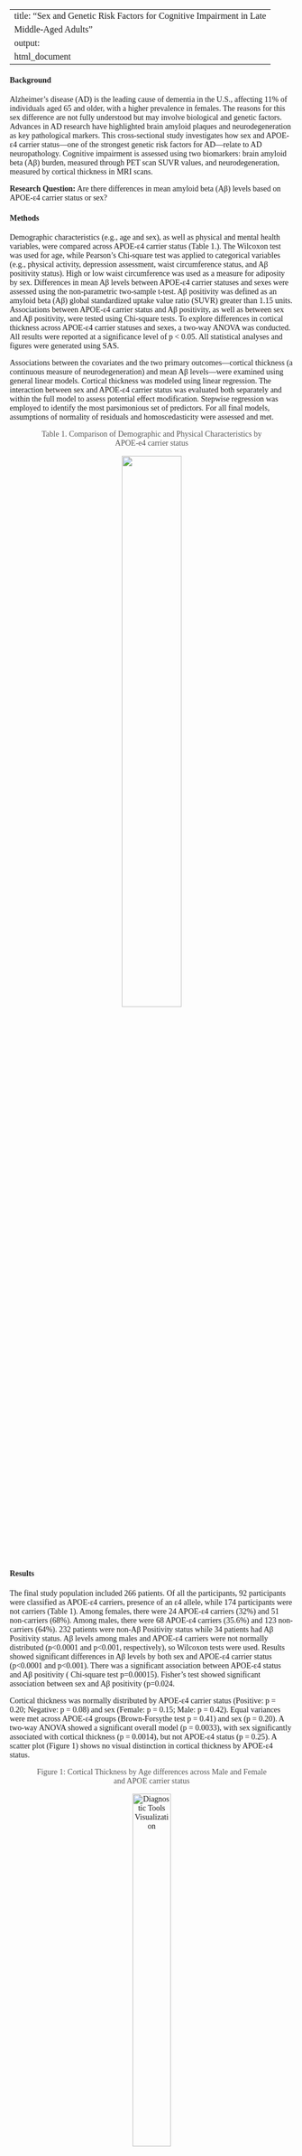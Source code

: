 
---
title: "Sex and Genetic Risk Factors for Cognitive Impairment in Late
Middle-Aged Adults"
output: 
  html_document
---

<style>
body {
    font-family: 'Georgia', serif;
    inline: 1.6;
    margin: 0 20px;
}

h1, h2, h3 {
    font-family: 'Georgia', serif;
    color: #2c3e50;
    margin-bottom: 10px;
}

ul {
    margin-left: 20px;
}

blockquote {
    font-style: italic;
    color: #7f8c8d;
    padding-left: 20px;
    border-left: 5px solid #ecf0f1;
}

.table {
    width: 100%;
    margin: 20px 0;
    border-collapse: collapse;
}

.table th, .table td {
    border: 1px solid #ecf0f1;
    padding: 10px;
    text-align: left;
}

.table th {
    background-color: #f9f9f9;
}
</style>


#### **Background**

Alzheimer’s disease (AD) is the leading cause of dementia in the U.S., affecting 11% of individuals aged 65 and older, with a higher prevalence in females. The reasons for this sex difference are not fully understood but may involve biological and genetic factors. Advances in AD research have highlighted brain amyloid plaques and neurodegeneration as key pathological markers. This cross-sectional study investigates how sex and APOE-ε4 carrier status—one of the strongest genetic risk factors for AD—relate to AD neuropathology. Cognitive impairment is assessed using two biomarkers: brain amyloid beta (Aβ) burden, measured through PET scan SUVR values, and neurodegeneration, measured by cortical thickness in MRI scans.

**Research Question:**
Are there differences in mean amyloid beta (Aβ) levels based on APOE-ε4 carrier status or sex?

#### **Methods**

Demographic characteristics (e.g., age and sex), as well as physical and mental health variables, were compared across APOE-ε4 carrier status (Table 1.). The Wilcoxon test was used for age, while Pearson's Chi-square test was applied to categorical variables (e.g., physical activity, depression assessment, waist circumference status, and Aβ positivity status). High or low waist circumference was used as a measure for adiposity by sex. Differences in mean Aβ levels between APOE-ε4 carrier statuses and sexes were assessed using the non-parametric two-sample t-test. Aβ positivity was defined as an amyloid beta (Aβ) global standardized uptake value ratio (SUVR) greater than 1.15 units. Associations between APOE-ε4 carrier status and Aβ positivity, as well as between sex and Aβ positivity, were tested using Chi-square tests. To explore differences in cortical thickness across APOE-ε4 carrier statuses and sexes, a two-way ANOVA was conducted. All results were reported at a significance level of p < 0.05. All statistical analyses and figures were generated using SAS.

Associations between the covariates and the two primary outcomes—cortical thickness (a continuous measure of neurodegeneration) and mean Aβ levels—were examined using general linear models. Cortical thickness was modeled using linear regression. The interaction between sex and APOE-ε4 carrier status was evaluated both separately and within the full model to assess potential effect modification. Stepwise regression was employed to identify the most parsimonious set of predictors. For all final models, assumptions of normality of residuals and homoscedasticity were assessed and met.


<figure style="text-align: center;">
    <figcaption style="font-size: 14px; color: #555; margin-top: 5px;">
        Table 1. Comparison of Demographic and Physical Characteristics by APOE-e4 carrier status
    </figcaption>
    <img src="images/SAS_final_project_tables/Table1.png" style="width:50%; border:none;" alt="" />
    
</figure>


#### **Results**

The final study population included 266 patients. Of all the participants, 92 participants were classified as APOE-ε4 carriers, presence of an ε4 allele, while 174 participants were not carriers (Table 1). Among females, there were 24 APOE-ε4 carriers (32%) and 51 non-carriers (68%). Among males, there were 68 APOE-ε4 carriers (35.6%) and 123 non-carriers (64%). 232 patients were non-Aβ Positivity status while 34 patients had Aβ Positivity status.
	Aβ levels among males and APOE-ε4 carriers were not normally distributed (p<0.0001 and p<0.001, respectively), so Wilcoxon tests were used. Results showed significant differences in Aβ levels by both sex and APOE-ε4 carrier status (p<0.0001 and p<0.001). There was a significant association between APOE-ε4 status and Aβ positivity ( Chi-square test p=0.00015). Fisher’s test showed significant association between sex and Aβ positivity (p=0.024.	
	
Cortical thickness was normally distributed by APOE-ε4 carrier status (Positive: p = 0.20; Negative: p = 0.08) and sex (Female: p = 0.15; Male: p = 0.42). Equal variances were met across APOE-ε4 groups (Brown-Forsythe test p = 0.41) and sex (p = 0.20). A two-way ANOVA showed a significant overall model (p = 0.0033), with sex significantly associated with cortical thickness (p = 0.0014), but not APOE-ε4 status (p = 0.25). A scatter plot (Figure 1) shows no visual distinction in cortical thickness by APOE-ε4 status.	


<figure style="text-align: center;">
    <figcaption style="font-size: 14px; color: #555; margin-top: 5px;">
        Figure 1: Cortical Thickness by Age differences across Male and Female and APOE carrier status
    </figcaption>
    <img src="images/SAS_final_project_tables/Figure1.png" style="width:40%; border:none;" alt="Diagnostic Tools Visualization" />
    
</figure>


The GLM with only the interaction term of sex and APOE-ε4 carrier status showed no significant interaction for cortical thickness (F=0.76, p=0.38) or mean Aβ levels (p=0.73). However, the main effect of sex was significant for cortical thickness (p=0.0076), while APOE-ε4 carrier status was not (p=0.18). Both main effects—sex (p < 0.001) and APOE-ε4 carrier status (p < 0.001)—were significant for mean Aβ levels. This is illustrated in Figure 2, where mean Aβ SUVR is lower in females and in those with negative APOE status. After adjusting for age, depression symptoms, low physical activity, and high waist circumference, sex remained significantly associated with cortical thickness (p = 0.0371), but APOE-ε4 carrier status and the interaction term were not. In the adjusted model for Aβ levels, both sex (p < 0.001) and APOE-ε4 status (p < 0.0001) remained significant.

<figure style="text-align: center;">
    <figcaption style="font-size: 14px; color: #555; margin-top: 5px;">
        Figure 2: Mean Amyloid beta global standardized uptake value ratio (SUVR) by sex and APOE-ε4 carrier status. 
    </figcaption>
    <img src="images/SAS_final_project_tables/Figure2.png" style="width:50%; border:none;" alt="Diagnostic Tools Visualization" />
</figure>


The final model for cortical thickness, selected through stepwise model selection, included the intercept, sex, and age as significant predictors. The estimated mean cortical thickness for females at age 55 was 2.67 (p<0.001). Males were associated with 0.035 mm (CI: 0.0133, 0.056; p = 0.0017) higher cortical thickness than females, adjusting for age. For each additional year of age, cortical thickness was estimated to decrease by 0.00438 mm (CI: -0.0072, -.0015; p = 0.0028), holding sex fixed. The model assumption of normally distributed residuals was met (p = 0.073). Homoscedasticity also holds with no visible pattens in residual plots. 
The final model for mean Aβ levels, selected through stepwise model selection did not meet the normality assumption of residuals was not met (p < 0.001). Despite the use of stepwise selection on logistic regression of Aβ positivity, the resulting logistic regression model did not meet the Hosmer-Lemeshow test for good fit, prompting the use of the full model instead.

The final logistic regression model had an of ROC of 0.7513, and good fit (p= 0.21), indicating fair model fit. None of the predictors in the model were statistically significant, as their 95% Wald confidence intervals included 1. Point odds ratio estimates suggested potentially lower odds of Aβ positivity in participants with mild or severe depressive symptoms compared to those with no symptoms, and higher odds among those with moderate depressive symptoms, low or moderate physical activity, and higher waist circumference compared to low waist circumference and high psychical activity. Age was associated with slightly lower odds of Aβ positivity. 


#### **Discussion**

This analysis found significant sex differences in Aβ levels, consistent with prior studies, and observed differences by APOE-ε4 carrier status, suggesting a genetic predisposition to amyloid accumulation. Although APOE-ε4 status wasn't included in the final cortical thickness model, the results align with literature showing age as a primary factor in Alzheimer's pathology, with demographic and lifestyle variables potentially reducing genetic impacts. The cortical thickness model showed greater thickness in males than females, highlighting the complex role sex plays in neurodegeneration, with females potentially more susceptible. However, due to wide confidence intervals and non-significant predictors in the logistic regression, these findings should be interpreted cautiously. Future research should investigate longitudinal relationships between APOE-ε4, sex, and Aβ accumulation, considering additional covariates like hormonal status, comorbidities, and lifestyle factors, as well as underlying biological mechanisms.
